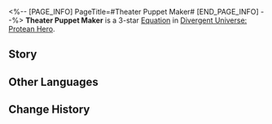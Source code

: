 <%-- [PAGE_INFO]
PageTitle=#Theater Puppet Maker#
[END_PAGE_INFO] --%>
{{Equation Infobox
|period   = Protean Hero
|rarity   = 3
|path1    = Erudition*6
|path2    = Elation*4
|effect   = After all allies uses a total of {{Color|h|6}} Ultimate(s) while not under the "Overclock" effect, gains "Overclock": After attacking with an Ultimate, deals {{Color|h|3}} instance(s) of "{{Extra Effect|Aftertaste|61000054}}" DMG equal to {{Color|h|130%}} of the attacker's ATK to attacked targets. After using an Ultimate, this status will end. The first character in the team lineup activates their Ultimate, Charges {{Extra Effect|Brain in a Vat|61000044}} to {{Color|h|200%}}, and can use their Ultimate {{Color|h|4}} times before the status ends for them.
|mentions = 
}}
'''Theater Puppet Maker''' is a 3-star [[Divergent Universe: Protean Hero/Equations|Equation]] in [[Divergent Universe: Protean Hero]].

==Story==
{{Description|Do you come to watch the performance? What a shame, the puppeteer has already gone far.<br />The man had one arm assembled from wood and steel, with the upper arm<br />Still bearing scars upon scars.<br />He carried a divine jar that turned muddy water into clear springs<br />And a wooden bird that hovered in midair, allowing him to travel by flight.<br />Most impressive of all were the puppets that accompanied him,<br />One clad in a long robe, the other wielding a sword,<br />Claiming to be a court magician and a knight.<br />He repaired broken waterwheels and musical instruments, healed the ailments of the elderly,<br />Yet never accept a single coin.<br />He sat among the audience with us, though his gaze never fell on the puppets,<br />Only on the children laughing uproariously, until he departed on his wooden bird.}}
<!--
==Gameplay Notes==
* 
-->
==Other Languages==
{{Other Languages
|en   = Theater Puppet Maker
|zhs  = 戏偶师
|zht  = 戲偶師
|ja   = {{Rubi|人形使|にんぎょうつか}}い
|ko   = 인형술사
|es   = Maestro titiritero
|fr   = Marionnettiste
|ru   = Создатель театральных кукол
|th   = ช่างทำหุ่นละคร
|vi   = Người Làm Rối
|de   = Puppenspieler
|id   = Theater Puppet Maker
|pt   = Mestre Titereiro
}}

==Change History==
{{Change History|3.1}}